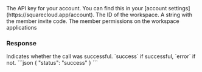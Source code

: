 
<ParamField header="Authorization" type="string" placeholder="API KEY" required>
  The API key for your account. You can find this in your [account settings](https://squarecloud.app/account).
</ParamField>

<ParamField body="workspaceId" type="string" placeholder="Workspace Id">
  The ID of the workspace.  
</ParamField>

<ParamField body="code" type="string" placeholder="Invite code">
  A string with the member invite code. 
</ParamField>

<ParamField body="group" type="string" placeholder="Permission name">
  The member permissions on the workspace applications
</ParamField>


### Response

<ResponseField name="status" type="string">
  Indicates whether the call was successful. `success` if successful, `error` if not.
</ResponseField>

<ResponseExample>
```json
{
  "status": "success"
}
```
</ResponseExample>